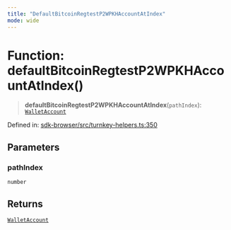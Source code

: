 ```yaml
---
title: "DefaultBitcoinRegtestP2WPKHAccountAtIndex"
mode: wide
---
```

  
# Function: defaultBitcoinRegtestP2WPKHAccountAtIndex()

> **defaultBitcoinRegtestP2WPKHAccountAtIndex**(`pathIndex`): [`WalletAccount`](../WalletAccount/readme)

Defined in: [sdk-browser/src/turnkey-helpers.ts:350](https://github.com/tkhq/sdk/blob/94193410cf3571aa019a0b9408107eeb43e39e16/packages/sdk-browser/src/turnkey-helpers.ts#L350)

## Parameters

### pathIndex

`number`

## Returns

[`WalletAccount`](../WalletAccount/readme)
